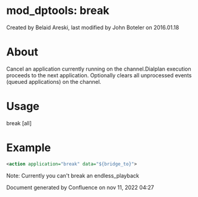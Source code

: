 
# mod_dptools: break 

 Created by  Belaid Areski, last modified by  John Boteler on 2016.01.18

# About

Cancel an application currently running on the channel.Dialplan execution proceeds to the next application. Optionally clears all unprocessed events (queued applications) on the channel.

# Usage

break [all]

# Example

```xml
<action application="break" data="${bridge_to}">
```

Note: Currently you can't break an endless\_playback

Document generated by Confluence on nov 11, 2022 04:27
